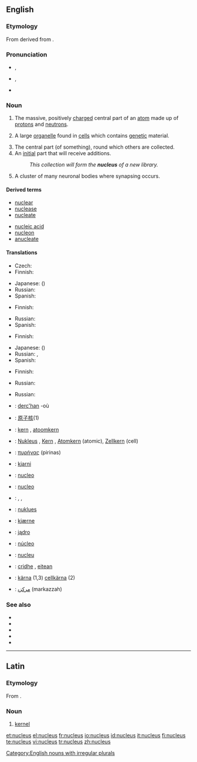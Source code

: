 {{was wotd|2006|August|26}}
==English==
{{wikipedia}}

===Etymology===
From {{L.}} {{term|nucleus||kernel|lang=la}} derived from {{term|nux||nut|lang=la}}.

===Pronunciation===
*{{a|RP}} {{IPA|/ˈnjuːkliəs/}}, {{SAMPA|/"nju:kli@s/}}
*{{a|GenAm}} {{IPA|/ˈnuːkliəs/}}, {{SAMPA|/"nu:kli@s/}}
*{{audio|en-us-nucleus.ogg|Audio (US)}}

===Noun===
{{en-noun|pl=nuclei|pl2=nucleuses}}

# {{context|chemistry|physics}} The massive, positively [[charge]]d central part of an [[atom]] made up of [[proton]]s and [[neutron]]s.
# {{cytology}} A large [[organelle]] found in [[cell]]s which contains [[genetic]] material.
# The central part (of something), round which others are collected.
# An [[initial]] part that will receive additions.
#: ''This collection will form the '''nucleus''' of a new library.''
# {{neuroanatomy}} A cluster of many neuronal bodies where synapsing occurs.

====Derived terms====
{{top2}}
*[[nuclear]]
*[[nuclease]]
*[[nucleate]]
{{mid2}}
*[[nucleic acid]]
*[[nucleon]]
*[[anucleate]]
{{bottom}}

====Translations====
{{trans-top|physics: massive, positively charged core of an atom}}
*Czech: {{t|cs|jádro|n}}
*Finnish: {{t|fi|ydin}}
{{trans-mid}}
*Japanese: {{t|ja|原子核}} ({{t|ja|げんしかく|tr=genshikaku}})
*Russian: {{t|ru|ядро|n|tr=jadró}}
*Spanish: {{t|es|núcleo|m}}
{{trans-bottom}}

{{trans-top|cytology: large organelle found in cells}}
*Finnish: {{t|fi|tuma}}
{{trans-mid}}
*Russian: {{t|ru|ядро|n|tr=jadró}}
*Spanish: {{t|es|núcleo|m}}
{{trans-bottom}}

{{trans-top|central part of something}}
*Finnish: {{t|fi|ydin}}
{{trans-mid}}
*Japanese: {{t|ja|核}} ({{t|ja|かく|tr=kaku}})
*Russian: {{t|ru|ядро|n|tr=jadró}}, {{t|ru|центр|m|tr=centr}}
*Spanish: {{t|es|núcleo|m}}
{{trans-bottom}}

{{trans-top|initial part which will receive additions}}
*Finnish: {{t|fi|ydin}}
{{trans-mid}}
*Russian: {{t|ru|ядро|n|tr=jadró}}
{{trans-bottom}}

{{trans-top|neuroanatomy: cluster of many neuronal bodies}}
{{trans-mid}}
*Russian: {{t|ru|ядро|n|tr=jadró}}
{{trans-bottom}}

{{ttbc-top}}
*{{ttbc|Breton}}: [[derc'han]] {{m}} -où {{p}}
*{{ttbc|Chinese}}: [[原子核]](1)
*{{ttbc|Dutch}}: [[kern]] {{m}}, [[atoomkern]] {{m}}
*{{ttbc|German}}: [[Nukleus]] {{m}}, [[Kern]] {{m}}, [[Atomkern]] {{m}} (atomic), [[Zellkern]] {{m}} (cell)
*{{ttbc|Greek}}: [[πυρήνας]] (pirinas) {{m}}
*{{ttbc|Icelandic}}: [[kjarni]] {{m}}
*{{ttbc|Interlingua}}: [[nucleo]]
*{{ttbc|Italian}}: [[nucleo]] {{m}}
{{ttbc-mid}}
*{{ttbc|Kurdish}}: {{t|ku|navok}} {{f}}, {{t|ku|navik}} {{f}}, {{t|ku|kakil}} {{f}}
*{{ttbc|Malaysian}}: [[nuklues]]
*{{ttbc|Norwegian}}: [[kjærne]] {{m}}
*{{ttbc|Polish}}: [[jądro]] {{m}}
*{{ttbc|Portuguese}}: [[núcleo]] {{m}}
*{{ttbc|Romanian}}: [[nucleu]] {{n}}
*{{ttbc|Scottish Gaelic}}: [[cridhe]] {{m}}, [[eitean]] {{m}}
*{{ttbc|Swedish}}: [[kärna]] {{c}} (1,3) [[cellkärna]] {{c}} (2)
*{{ttbc|Urdu}}: [[مرکزہ]] (markazzah) {{m}}
{{ttbc-bottom}}

===See also===
*{{pedialite|Atomic nucleus}}
*{{pedialite|Cell nucleus}}
*{{pedialite|Comet}}
*{{pedialite|Nucleus (neuroanatomy)}}
*{{pedialite|Nucleus (linguistics)}}

[[Category:English nouns with irregular plurals]]

----

==Latin==

===Etymology===
From {{term|nux||nut|lang=la}}.

===Noun===
{{la-noun|nucleus|nuclei|nuclei|m|second}} <!--does this need macrons? -->

# [[kernel]]

[[et:nucleus]]
[[el:nucleus]]
[[fr:nucleus]]
[[io:nucleus]]
[[id:nucleus]]
[[it:nucleus]]
[[fi:nucleus]]
[[te:nucleus]]
[[vi:nucleus]]
[[tr:nucleus]]
[[zh:nucleus]]